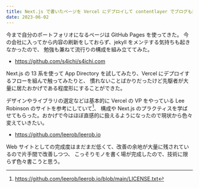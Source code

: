 ```yaml
---
title: Next.js で書いたページを Vercel にデプロイして contentlayer でブログも提供する
date: 2023-06-02
---
```


今まで自分のポートフォリオになるページは GitHub Pages を使ってきた。
今の会社に入ってから内容の刷新をしておらず、jekyll をメンテする気持ちも起きなかったので、
勉強も兼ねて流行りの構成を組み立ててみた。

- https://github.com/s4ichi/s4ichi.com

Next.js の 13 系を使って App Directory を試してみたり、Vercel にデプロイするフローを組んで触ってみたりと、
慣れないことばかりだったけど先駆者が大量に居たおかげである程度形にすることができた。

デザインやライブラリの選定などは基本的に Vercel の VP をやっている Lee Robinson のサイトを参考にしていて[^1]、
構成や Next.js のプラクティスを学ばせてもらった。おかげで今はほぼ直感的に扱えるようになったので現状から色々変えていきたい。

[^1]: https://github.com/leerob/leerob.io/blob/main/LICENSE.txt

- https://github.com/leerob/leerob.io

Web サイトとしての完成度はまだまだ低くて、改善の余地が大量に残されているので片手間で改善しつつ、
こっそりモノを書く場が完成したので、技術に限らず色々書こうと思う。
